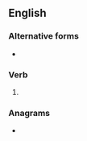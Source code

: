 ==English==

===Alternative forms===
* {{l|en|metred}}

===Verb===
{{head|en|verb form}}

# {{en-past of|meter}}

===Anagrams===
* {{anagrams|en|a=deeemrt|Demeter}}